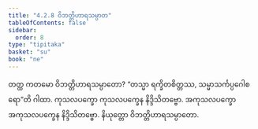 ```yaml
---
title: "4.2.8 ဝိဘတ္တိဟာရသမ္ပာတ"
tableOfContents: false
sidebar:
  order: 8
type: "tipitaka"
basket: "su"
book: "ne"
---
```



<DynamicBreadcrumb />

<Division number="70" book="ne" e="ch" v="27" p="87">

<Paragraph number="512" book="ne">
တတ္ထ ကတမော ဝိဘတ္တိဟာရသမ္ပာတော?
</Paragraph>

<Paragraph number="513" book="ne">
“တသ္မာ ရက္ခိတစိတ္တဿ, သမ္မာသင်္ကပ္ပဂေါစရော”တိ ဂါထာ. ကုသလပက္ခော ကုသလပက္ခေန နိဒ္ဒိသိတဗ္ဗော. အကုသလပက္ခော အကုသလပက္ခေန နိဒ္ဒိသိတဗ္ဗော.

</Paragraph>
</Division>

<Paragraph number="514" type="center" book="ne">
နိယုတ္တော ဝိဘတ္တိဟာရသမ္ပာတော.
</Paragraph>